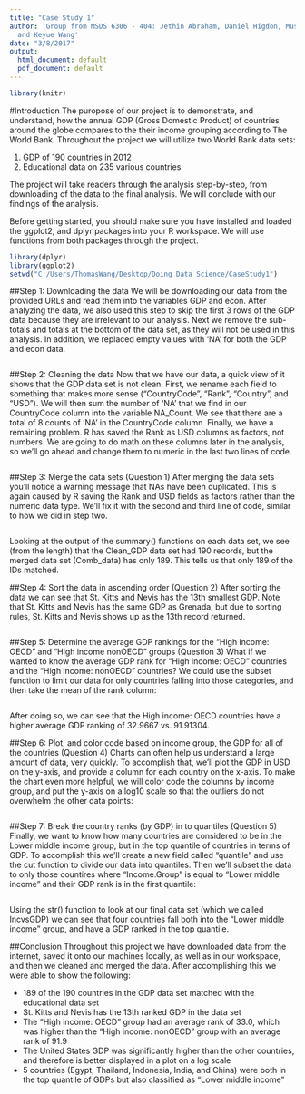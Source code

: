 ---
title: "Case Study 1"
author: 'Group from MSDS 6306 - 404: Jethin Abraham, Daniel Higdon, Mustafa Sakarwala,
  and Keyue Wang'
date: "3/8/2017"
output:
  html_document: default
  pdf_document: default
---

```{r setup, include=FALSE}
library(knitr)
```

#Introduction
The puropose of our project is to demonstrate, and understand, how the annual GDP (Gross Domestic Product) of countries around the globe compares to the their income grouping according to The World Bank. Throughout the project we will utilize two World Bank data sets:

1. GDP of 190 countries in 2012
2. Educational data on 235 various countries

The project will take readers through the analysis step-by-step, from downloading of the data to the final analysis. We will conclude with our findings of the analysis.

Before getting started, you should make sure you have installed and loaded the ggplot2, and dplyr packages into your R workspace. We will use functions from both packages through the project.

```{r code}
library(dplyr)
library(ggplot2)
setwd("C:/Users/ThomasWang/Desktop/Doing Data Science/CaseStudy1")
```


##Step 1: Downloading the data
We will be downloading our data from the provided URLs and read them into the variables GDP and econ. After analyzing the data, we also used this step to skip the first 3 rows of the GDP data because they are irrelevant to our analysis. Next we remove the sub-totals and totals at the bottom of the data set, as they will not be used in this analysis. In addition, we replaced empty values with 'NA' for both the GDP and econ data.
```{r code=readLines("../source/DownloadData.R")}
```

##Step 2: Cleaning the data
Now that we have our data, a quick view of it shows that the GDP data set is not clean. First, we rename each field to something that makes more sense ("CountryCode", "Rank", "Country", and "USD"). We will then sum the number of 'NA' that we find in our CountryCode column into the variable NA_Count. We see that there are a total of 8 counts of 'NA' in the CountryCode column. Finally, we have a remaining problem. R has saved the Rank as USD columns as factors, not numbers. We are going to do math on these columns later in the analysis, so we'll go ahead and change them to numeric in the last two lines of code.
```{r code=readLines("../source/CleanData.R")}
```

##Step 3: Merge the data sets (Question 1)
After merging the data sets you'll notice a warning message that NAs have been duplicated. This is again caused by R saving the Rank and USD fields as factors rather than the numeric data type. We'll fix it with the second and third line of code, similar to how we did in step two.
```{r code=readLines("../source/Question1.R")}
```

Looking at the output of the summary() functions on each data set, we see (from the length) that the Clean_GDP data set had 190 records, but the merged data set (Comb_data) has only 189. This tells us that only 189 of the IDs matched.

##Step 4: Sort the data in ascending order (Question 2)
After sorting the data we can see that St. Kitts and Nevis has the 13th smallest GDP. Note that St. Kitts and Nevis has the same GDP as Grenada, but due to sorting rules, St. Kitts and Nevis shows up as the 13th record returned.
```{r code=readLines("../source/Question2.R")}
```

##Step 5: Determine the average GDP rankings for the "High income: OECD" and "High income nonOECD" groups (Question 3)
What if we wanted to know the average GDP rank for "High income: OECD" countries and the "High income: nonOECD" countries? We could use the subset function to limit our data for only countries falling into those categories, and then take the mean of the rank column:
```{r code=readLines("../source/Question3.R")}
```
After doing so, we can see that the High income: OECD countries have a higher average GDP ranking of 32.9667 vs. 91.91304.

##Step 6: Plot, and color code based on income group, the GDP for all of the countries (Question 4)
Charts can often help us understand a large amount of data, very quickly. To accomplish that, we'll plot the GDP in USD on the y-axis, and provide a column for each country on the x-axis. To make the chart even more helpful, we will color code the columns by income group, and put the y-axis on a log10 scale so that the outliers do not overwhelm the other data points:
```{r code=readLines("../source/Question4.R")}
```


##Step 7: Break the country ranks (by GDP) in to quantiles (Question 5)
Finally, we want to know how many countries are considered to be in the Lower middle income group, but in the top quantile of countries in terms of GDP. To accomplish this we'll create a new field called "quantile" and use the cut function to divide our data into quantiles. Then we'll subset the data to only those countires where "Income.Group" is equal to "Lower middle income" and their GDP rank is in the first quantile:
```{r code=readLines("../source/Question5.R")}
```
Using the str() function to look at our final data set (which we called IncvsGDP) we can see that four countries fall both into the "Lower middle income" group, and have a GDP ranked in the top quantile.

##Conclusion
Throughout this project we have downloaded data from the internet, saved it onto our machines locally, as well as in our workspace, and then we cleaned and merged the data. After accomplishing this we were able to show the following:

  * 189 of the 190 countries in the GDP data set matched with the educational data set
  * St. Kitts and Nevis has the 13th ranked GDP in the data set
  * The "High income: OECD" group had an average rank of 33.0, which was higher than the "High income: nonOECD" group with an average rank of 91.9
  * The United States GDP was significantly higher than the other countries, and therefore is better displayed in a plot on a log scale
  * 5 countries (Egypt, Thailand, Indonesia, India, and China) were both in the top quantile of GDPs but also classified as "Lower middle income"
